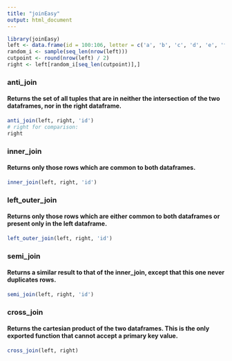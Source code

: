 ```yaml
---
title: "joinEasy"
output: html_document
---
```



```r
library(joinEasy)
left <- data.frame(id = 100:106, letter = c('a', 'b', 'c', 'd', 'e', 'f', 'g'))
random_i <- sample(seq_len(nrow(left)))
cutpoint <- round(nrow(left) / 2)
right <- left[random_i[seq_len(cutpoint)],]
```


### anti_join
#### Returns the set of all tuples that are in neither the intersection of the two dataframes, nor in the right dataframe.
```r
anti_join(left, right, 'id')
# right for comparison:
right
```

### inner_join
#### Returns only those rows which are common to both dataframes.
```r
inner_join(left, right, 'id')
```

### left_outer_join
#### Returns only those rows which are either common to both dataframes or present only in the left dataframe.
```r
left_outer_join(left, right, 'id')
```

### semi_join
#### Returns a similar result to that of the inner_join, except that this one never duplicates rows.
```r
semi_join(left, right, 'id')
```

### cross_join
#### Returns the cartesian product of the two dataframes. This is the only exported function that cannot accept a primary key value.
```r
cross_join(left, right)
```
